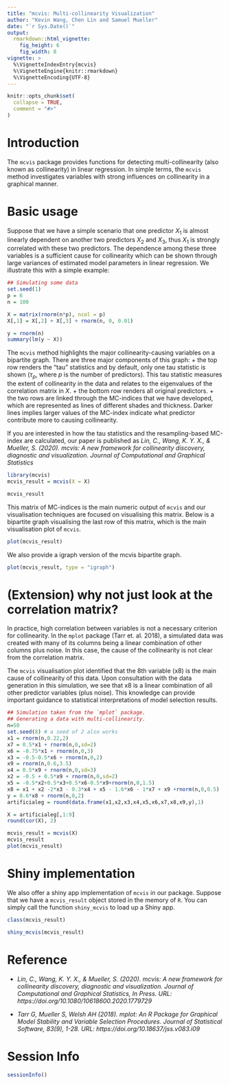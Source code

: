 ```yaml
---
title: "mcvis: Multi-collinearity Visualization"
author: "Kevin Wang, Chen Lin and Samuel Mueller"
date: "`r Sys.Date()`"
output: 
  rmarkdown::html_vignette:
    fig_height: 6
    fig_width: 8
vignette: >
  %\VignetteIndexEntry{mcvis}
  %\VignetteEngine{knitr::rmarkdown}
  %\VignetteEncoding{UTF-8}
---
```


```r
knitr::opts_chunk$set(
  collapse = TRUE,
  comment = "#>"
)
```



# Introduction

The `mcvis` package provides functions for detecting multi-collinearity (also known as collinearity) in linear regression. In simple terms, the `mcvis` method investigates variables with strong influences on collinearity in a graphical manner. 


# Basic usage 

Suppose that we have a simple scenario that one predictor $X_1$ is almost linearly dependent on another two predictors $X_2$ and $X_3$, thus $X_1$ is strongly correlated with these two predictors. The dependence among these three variables is a sufficient cause for collinearity which can be shown through large variances of estimated model parameters in linear regression. We illustrate this with a simple example:

```r
## Simulating some data
set.seed(1)
p = 6
n = 100

X = matrix(rnorm(n*p), ncol = p)
X[,1] = X[,2] + X[,3] + rnorm(n, 0, 0.01)

y = rnorm(n)
summary(lm(y ~ X))
```


The `mcvis` method highlights the major collinearity-causing variables on a bipartite graph. There are three major components of this graph:
 + the top row renders the "tau" statistics and by default, only one tau statistic is shown ($\tau_p$, where $p$ is the number of predictors). This tau statistic measures the extent of collinearity in the data and relates to the eigenvalues of the correlation matrix in $X$.
 + the bottom row renders all original predictors.
 + the two rows are linked through the MC-indices that we have developed, which are represented as lines of different shades and thickness. Darker lines implies larger values of the MC-index indicate what predictor contribute more to causing collinearity. 
 
 
If you are interested in how the tau statistics and the resampling-based MC-index are calculated, our paper is published as *Lin, C., Wang, K. Y. X., & Mueller, S. (2020). mcvis: A new framework for collinearity discovery, diagnostic and visualization. _Journal of Computational and Graphical Statistics_*

```r
library(mcvis)
mcvis_result = mcvis(X = X)

mcvis_result
```

This matrix of MC-indices is the main numeric output of `mcvis` and our visualisation techniques are focused on visualising this matrix. Below is a bipartite graph visualising the last row of this matrix, which is the main visualisation plot of `mcvis`. 

```r
plot(mcvis_result)
```

We also provide a igraph version of the mcvis bipartite graph. 

```r
plot(mcvis_result, type = "igraph")
```


# (Extension) why not just look at the correlation matrix?

In practice, high correlation between variables is not a necessary criterion for collinearity. In the `mplot` package (Tarr et. al. 2018), a simulated data was created with many of its columns being a linear combination of other columns plus noise. In this case, the cause of the collinearity is not clear from the correlation matrix. 

The `mcvis` visualisation plot identified that the 8th variable (x8) is the main cause of collinearity of this data. Upon consultation with the data generation in this simulation, we see that x8 is a linear combination of all other predictor variables (plus noise). This knowledge can provide important guidance to statistical interpretations of model selection results. 

```r
## Simulation taken from the `mplot` package.
## Generating a data with multi-collinearity. 
n=50
set.seed(8) # a seed of 2 also works
x1 = rnorm(n,0.22,2)
x7 = 0.5*x1 + rnorm(n,0,sd=2)
x6 = -0.75*x1 + rnorm(n,0,3)
x3 = -0.5-0.5*x6 + rnorm(n,0,2)
x9 = rnorm(n,0.6,3.5)
x4 = 0.5*x9 + rnorm(n,0,sd=3)
x2 = -0.5 + 0.5*x9 + rnorm(n,0,sd=2)
x5 = -0.5*x2+0.5*x3+0.5*x6-0.5*x9+rnorm(n,0,1.5)
x8 = x1 + x2 -2*x3 - 0.3*x4 + x5 - 1.6*x6 - 1*x7 + x9 +rnorm(n,0,0.5)
y = 0.6*x8 + rnorm(n,0,2)
artificialeg = round(data.frame(x1,x2,x3,x4,x5,x6,x7,x8,x9,y),1)
```

```r
X = artificialeg[,1:9]
round(cor(X), 2)

mcvis_result = mcvis(X)
mcvis_result
plot(mcvis_result)
```


# Shiny implementation

We also offer a shiny app implementation of `mcvis` in our package. Suppose that we have a `mcvis_result` object stored in the memory of `R`. You can simply call the function `shiny_mcvis` to load up a Shiny app. 

```r
class(mcvis_result)
```

```r
shiny_mcvis(mcvis_result)
```

# Reference

+ *Lin, C., Wang, K. Y. X., & Mueller, S. (2020). mcvis: A new framework for collinearity discovery, diagnostic and visualization. _Journal of Computational and Graphical Statistics_, In Press. URL: https://doi.org/10.1080/10618600.2020.1779729*

+ *Tarr G, Mueller S, Welsh AH (2018). mplot: An R Package for Graphical Model Stability and Variable
Selection Procedures. Journal of Statistical Software, 83(9), 1-28. URL: https://doi.org/10.18637/jss.v083.i09*



# Session Info

```r
sessionInfo()
```

